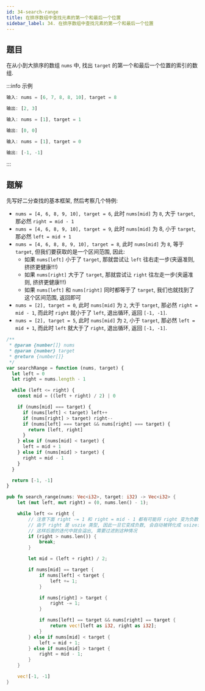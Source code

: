 ```yaml
---
id: 34-search-range
title: 在排序数组中查找元素的第一个和最后一个位置
sidebar_label: 34. 在排序数组中查找元素的第一个和最后一个位置
---
```


## 题目

在从小到大排序的数组 `nums` 中, 找出 `target` 的第一个和最后一个位置的索引的数组.

:::info 示例

```ts
输入: nums = [6, 7, 8, 8, 10], target = 8

输出: [2, 3]
```

```ts
输入: nums = [1], target = 1

输出: [0, 0]
```

```ts
输入: nums = [1], target = 0

输出: [-1, -1]
```

:::

## 题解

先写好二分查找的基本框架, 然后考察几个特例:

- `nums = [4, 6, 8, 9, 10], target = 6`, 此时 `nums[mid]` 为 `8`, 大于 `target`, 那必然 `right = mid - 1`
- `nums = [4, 6, 8, 9, 10], target = 9`, 此时 `nums[mid]` 为 8, 小于 `target`, 那必然 `left = mid + 1`
- `nums = [4, 6, 8, 8, 9, 10], target = 8`, 此时 `nums[mid]` 为 `8`, 等于 `target`, 但我们要获取的是一个区间范围, 因此:
  - 如果 `nums[left]` 小于了 `target`, 那就尝试让 `left` 往右走一步(夹逼准则, 挤挤更健康!!!)
  - 如果 `nums[right]` 大于了 `target`, 那就尝试让 `right` 往左走一步(夹逼准则, 挤挤更健康!!!)
  - 如果 `nums[left]` 和 `nums[right]` 同时都等于了 `target`, 我们也就找到了这个区间范围, 返回即可
- `nums = [2], target = 0`, 此时 `nums[mid]` 为 `2`, 大于 `target`, 那必然 `right = mid - 1`, 而此时 `right` 就小于了 `left`, 退出循环, 返回 `[-1, -1]`.
- `nums = [2], target = 5`, 此时 `nums[mid]` 为 `2`, 小于 `target`, 那必然 `left = mid + 1`, 而此时 `left` 就大于了 `right`, 退出循环, 返回 `[-1, -1]`.


<Tabs>
  <TabItem value="JavaScript" label="JavaScript" default>

```ts
/**
 * @param {number[]} nums
 * @param {number} target
 * @return {number[]}
 */
var searchRange = function (nums, target) {
  let left = 0
  let right = nums.length - 1

  while (left <= right) {
    const mid = ((left + right) / 2) | 0

    if (nums[mid] === target) {
      if (nums[left] < target) left++
      if (nums[right] > target) right--
      if (nums[left] === target && nums[right] === target) {
        return [left, right]
      }
    } else if (nums[mid] < target) {
      left = mid + 1
    } else if (nums[mid] > target) {
      right = mid - 1
    }
  }

  return [-1, -1]
}
```

</TabItem>
<TabItem value="Rust" label="Rust">

```rust
pub fn search_range(nums: Vec<i32>, target: i32) -> Vec<i32> {
    let (mut left, mut right) = (0, nums.len() - 1);

    while left <= right {
        // 注意下面 right -= 1 和 right = mid - 1 都有可能将 right 变为负数,
        // 由于 right 是 uszie 类型, 因此一旦它变成负数, 会自动被转化成 usize::MAX,
        // 这样后面的迭代中就会溢出, 需要过滤到这种情况
        if (right > nums.len()) {
            break;
        }

        let mid = (left + right) / 2;

        if nums[mid] == target {
            if nums[left] < target {
                left += 1;
            }

            if nums[right] > target {
                right -= 1;
            }

            if nums[left] == target && nums[right] == target {
                return vec![left as i32, right as i32];
            }
        } else if nums[mid] < target {
            left = mid + 1;
        } else if nums[mid] > target {
            right = mid - 1;
        }
    }

    vec![-1, -1]
}
```

</TabItem>
</Tabs>
